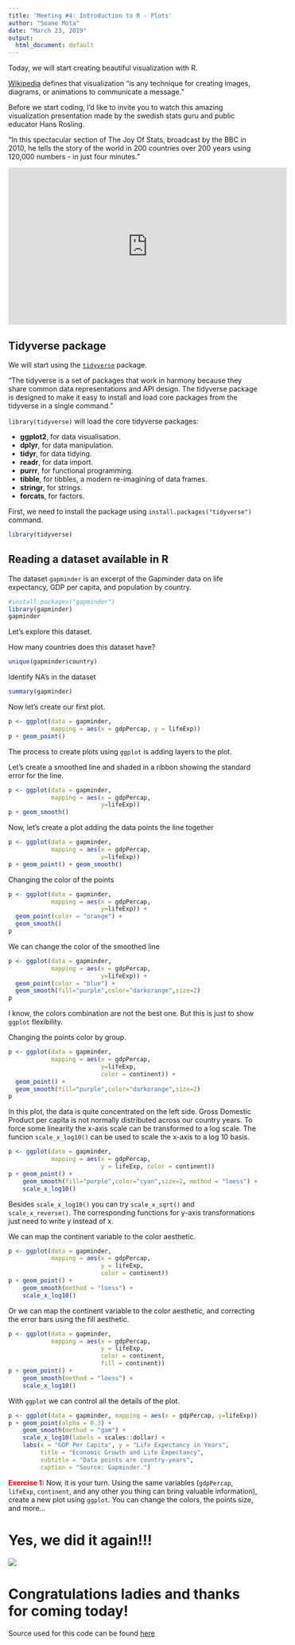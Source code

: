 ---
title: 'Meeting #4: Introduction to R - Plots'
author: "Soane Mota"
date: "March 23, 2019"
output:
  html_document: default
---

Today, we will start creating beautiful visualization with R.

[Wikipedia](https://en.wikipedia.org/wiki/Visualization_(graphics)) defines that visualization "is any technique for creating images, diagrams, or animations to communicate a message."

Before we start coding, I'd like to invite you to watch this amazing visualization presentation made by the swedish stats guru and public educator Hans Rosling.

"In this spectacular section of The Joy Of Stats, broadcast by the BBC in 2010, he tells the story of the world in 200 countries over 200 years using 120,000 numbers - in just four minutes."


<iframe width="560" height="315" src="https://www.youtube.com/embed/Z8t4k0Q8e8Y" frameborder="0" allowfullscreen></iframe>


## Tidyverse package

We will start using the [`tidyverse`](https://tidyverse.tidyverse.org/) package.

"The tidyverse is a set of packages that work in harmony because they share common data representations and API design. The tidyverse package is designed to make it easy to install and load core packages from the tidyverse in a single command."

`library(tidyverse)` will load the core tidyverse packages:

* **ggplot2**, for data visualisation.
* **dplyr**, for data manipulation.
* **tidyr**, for data tidying.
* **readr**, for data import.
* **purrr**, for functional programming.
* **tibble**, for tibbles, a modern re-imagining of data frames.
* **stringr**, for strings.
* **forcats**, for factors.

First, we need to install the package using `install.packages("tidyverse")` command.

```{r}
library(tidyverse)
```

## Reading a dataset available in R

The dataset `gapminder` is an excerpt of the Gapminder data on life expectancy, GDP per capita, and population by country.

```{r}
#install.packages("gapminder")
library(gapminder) 
gapminder
```

Let's explore this dataset.

How many countries does this dataset have?
```{r}
unique(gapminder$country)
```
Identify NA's in the dataset
```{r}
summary(gapminder)
```

Now let's create our first plot.
```{r}
p <- ggplot(data = gapminder,
            mapping = aes(x = gdpPercap, y = lifeExp))
p + geom_point()
```

The process to create plots using `ggplot` is adding layers to the plot.

Let's create a smoothed line and shaded in a ribbon showing the standard error for the line.
```{r}
p <- ggplot(data = gapminder,
            mapping = aes(x = gdpPercap,
                          y=lifeExp))
p + geom_smooth()
```

Now, let's create a plot adding the data points the line together

```{r}
p <- ggplot(data = gapminder,
            mapping = aes(x = gdpPercap,
                          y=lifeExp))
p + geom_point() + geom_smooth() 
```

Changing the color of the points
```{r}
p <- ggplot(data = gapminder,
            mapping = aes(x = gdpPercap,
                          y=lifeExp)) +
  geom_point(color = "orange") + 
  geom_smooth() 
p
```

We can change the color of the smoothed line

```{r}
p <- ggplot(data = gapminder,
            mapping = aes(x = gdpPercap,
                          y=lifeExp)) +
  geom_point(color = "blue") + 
  geom_smooth(fill="purple",color="darkorange",size=2)
p
```

I know, the colors combination are not the best one. But this is just to show `ggplot` flexibility.

Changing the points color by group.
```{r}
p <- ggplot(data = gapminder,
            mapping = aes(x = gdpPercap,
                          y=lifeExp, 
                          color = continent)) +
  geom_point() + 
  geom_smooth(fill="purple",color="darkorange",size=2)
p
```

In this plot, the data is quite concentrated on the left side. Gross Domestic Product per capita is not normally distributed across our country years. To force some linearity the x-axis scale can be transformed to a log scale. The funcion `scale_x_log10()` can be used to scale the x-axis to a log 10 basis.

```{r}
p <- ggplot(data = gapminder,
            mapping = aes(x = gdpPercap,
                          y = lifeExp, color = continent))
p + geom_point() +
    geom_smooth(fill="purple",color="cyan",size=2, method = "loess") +
    scale_x_log10()
```
Besides `scale_x_log10()` you can try `scale_x_sqrt()` and `scale_x_reverse()`. The corresponding functions for y-axis transformations just need to write y instead of x. 


We can map the continent variable to the color aesthetic.
```{r}
p <- ggplot(data = gapminder,
            mapping = aes(x = gdpPercap,
                          y = lifeExp,
                          color = continent))
p + geom_point() +
    geom_smooth(method = "loess") +
    scale_x_log10()
```

Or we can map the continent variable to the color aesthetic, and correcting the error bars using the fill aesthetic.

```{r}
p <- ggplot(data = gapminder,
            mapping = aes(x = gdpPercap,
                          y = lifeExp,
                          color = continent,
                          fill = continent))
p + geom_point() +
    geom_smooth(method = "loess") +
    scale_x_log10()
```

With `ggplot` we can control all the details of the plot.
```{r}
p <- ggplot(data = gapminder, mapping = aes(x = gdpPercap, y=lifeExp))
p + geom_point(alpha = 0.3) +
    geom_smooth(method = "gam") +
    scale_x_log10(labels = scales::dollar) +
    labs(x = "GDP Per Capita", y = "Life Expectancy in Years",
         title = "Economic Growth and Life Expectancy",
         subtitle = "Data points are country-years",
         caption = "Source: Gapminder.")
```

<span style="color:red">**Exercise 1:**</span> Now, it is your turn. Using the same variables (`gdpPercap`, `lifeExp`, `continent`, and any other you thing can bring valuable information), create a new plot using `ggplot`. You can change the colors, the points size, and more...



# Yes, we did it again!!!

![](https://media.giphy.com/media/xhXb2x70JWEcU/giphy.gif)

# Congratulations ladies and thanks for coming today! 


Source used for this code can be found [here](https://socviz.co/makeplot.html)